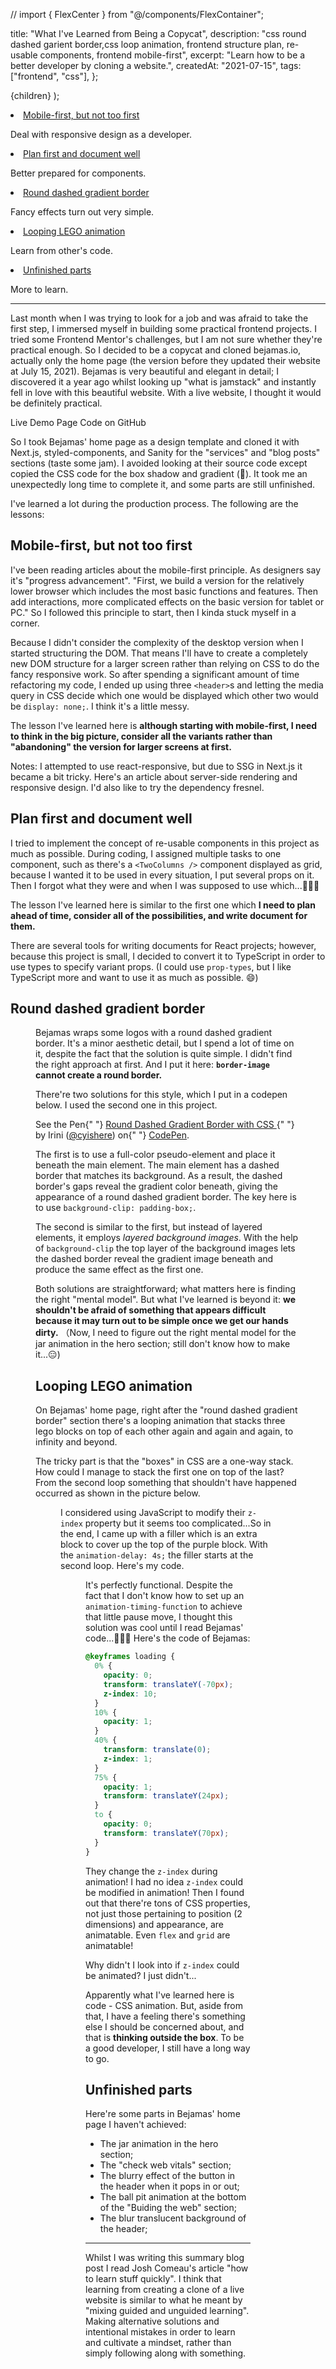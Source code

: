 // import { FlexCenter } from "@/components/FlexContainer";

  title: "What I've Learned from Being a Copycat",
  description:
    "css round dashed garient border,css loop animation, frontend structure plan, re-usable components, frontend mobile-first",
  excerpt: "Learn how to be a better developer by cloning a website.",
  createdAt: "2021-07-15",
  tags: ["frontend", "css"],
};

  <PostLayout meta={meta}>{children}</PostLayout>
);

<Toc>
  <li>
    <a href="#mobile-first,_but_not_too_first">
      Mobile-first, but not too first
    </a>
    <p>Deal with responsive design as a developer.</p>
  </li>
  <li>
    <a href="#plan_first_and_document_well">Plan first and document well</a>
    <p>Better prepared for components.</p>
  </li>
  <li>
    <a href="#round_dashed_gradient_border">Round dashed gradient border</a>
    <p>Fancy effects turn out very simple.</p>
  </li>
  <li>
    <a href="#looping_lego_animation">Looping LEGO animation</a>
    <p>Learn from other's code.</p>
  </li>
  <li>
    <a href="#unfinished_parts">Unfinished parts</a>
    <p>More to learn.</p>
  </li>
</Toc>

---

Last month when I was trying to look for a job and was afraid to take the first step, I immersed myself in building some practical frontend projects. I tried some <ExternalLink href="https://www.frontendmentor.io/profile/cyishere">Frontend Mentor's challenges</ExternalLink>, but I am not sure whether they're practical enough. So I decided to be a copycat and cloned <ExternalLink href="https://bejamas.io">bejamas.io</ExternalLink>, actually only the home page (the version before they updated their website at July 15, 2021). Bejamas is very beautiful and elegant in detail; I discovered it a year ago whilst looking up "what is jamstack" and instantly fell in love with this beautiful website. With a live website, I thought it would be definitely practical.

<FlexCenter>
  <ExternalLink href="https://bejamas-clone.vercel.app/">
    Live Demo Page
  </ExternalLink>
  <ExternalLink href="https://github.com/cyishere/bejamas-copycat">
    Code on GitHub
  </ExternalLink>
</FlexCenter>

So I took Bejamas' home page as a design template and cloned it with <ExternalLink href="https://nextjs.org/">Next.js</ExternalLink>, <ExternalLink href="https://styled-components.com/">styled-components</ExternalLink>, and <ExternalLink href="https://www.sanity.io/">Sanity</ExternalLink> for the "services" and "blog posts" sections (taste some jam). I avoided looking at their source code except copied the CSS code for the box shadow and gradient (😬). It took me an unexpectedly long time to complete it, and some parts are still unfinished.

I've learned a lot during the production process. The following are the lessons:

## Mobile-first, but not too first

I've been reading articles about the mobile-first principle. As designers say it's "<ExternalLink href="https://medium.com/@Vincentxia77/what-is-mobile-first-design-why-its-important-how-to-make-it-7d3cf2e29d00">progress advancement</ExternalLink>". "First, we build a version for the relatively lower browser which includes the most basic functions and features. Then add interactions, more complicated effects on the basic version for tablet or PC." So I followed this principle to start, then I kinda stuck myself in a corner.

Because I didn't consider the complexity of the desktop version when I started structuring the DOM. That means I'll have to create a completely new DOM structure for a larger screen rather than relying on CSS to do the fancy responsive work. So after spending a significant amount of time refactoring my code, I ended up using three `<header>`s and letting the media query in CSS decide which one would be displayed which other two would be `display: none;`. I think it's a little messy.

The lesson I've learned here is **although starting with mobile-first, I need to think in the big picture, consider all the variants rather than "abandoning" the version for larger screens at first.**

Notes: I attempted to use <ExternalLink href="https://github.com/contra/react-responsive">react-responsive</ExternalLink>, but due to SSG in Next.js it became a bit tricky. Here's <ExternalLink href="https://nitayneeman.com/posts/combining-server-side-rendering-and-responsive-design-using-react/">an article about server-side rendering and responsive design</ExternalLink>. I'd also like to try the dependency <ExternalLink href="https://github.com/artsy/fresnel">fresnel</ExternalLink>.

## Plan first and document well

I tried to implement the concept of re-usable components in this project as much as possible. During coding, I assigned multiple tasks to one component, such as there's a `<TwoColumns />` component displayed as grid, because I wanted it to be used in every situation, I put several props on it. Then I forgot what they were and when I was supposed to use which...🤦🏻‍♀️

The lesson I've learned here is similar to the first one which **I need to plan ahead of time, consider all of the possibilities, and write document for them.**

There are several tools for writing documents for React projects; however, because this project is small, I decided to convert it to TypeScript in order to use types to specify variant props. (I could use `prop-types`, but I like TypeScript more and want to use it as much as possible. 😄)

## Round dashed gradient border

<Figure
  alt="Round dashed gradient border of bejamas.io"
  src="/img/blog/what-ive-learned-from-being-a-copycat/round-dashed-gradient-border.png"
  width={980}
  height={279}
/>

Bejamas wraps some logos with a round dashed gradient border. It's a minor aesthetic detail, but I spend a lot of time on it, despite the fact that the solution is quite simple. I didn't find the right approach at first. And I put it here: **`border-image` cannot create a round border.**

There're two solutions for this style, which I put in a codepen below. I used the second one in this project.

<p
  className="codepen"
  data-height={300}
  data-theme-id="light"
  data-default-tab="html,result"
  data-slug-hash="RwpXMGy"
  data-user="cyishere"
  style={{
    height: "300px",
    boxSizing: "border-box",
    display: "flex",
    alignItems: "center",
    justifyContent: "center",
    border: "2px solid",
    margin: "1em 0",
    padding: "1em",
  }}
>
  <span>
    See the Pen{" "}
    <a href="https://codepen.io/cyishere/pen/RwpXMGy">
      Round Dashed Gradient Border with CSS
    </a>{" "}
    by Irini (<a href="https://codepen.io/cyishere">@cyishere</a>) on{" "}
    <a href="https://codepen.io">CodePen</a>.
  </span>
</p>

<script async src="https://cpwebassets.codepen.io/assets/embed/ei.js"></script>

The first is to use a full-color pseudo-element and place it beneath the main element. The main element has a dashed border that matches its background. As a result, the dashed border's gaps reveal the gradient color beneath, giving the appearance of a round dashed gradient border. The key here is to use `background-clip: padding-box;`.

The second is similar to the first, but instead of layered elements, it employs _layered background images_. With the help of `background-clip` the top layer of the background images lets the dashed border reveal the gradient image beneath and produce the same effect as the first one.

Both solutions are straightforward; what matters here is finding the right "mental model". But what I've learned is beyond it: **we shouldn't be afraid of something that appears difficult because it may turn out to be simple once we get our hands dirty.** （Now, I need to figure out the right mental model for the jar animation in the hero section; still don't know how to make it...😑)

## Looping LEGO animation

On Bejamas' home page, right after the "round dashed gradient border" section there's a looping animation that stacks three lego blocks on top of each other again and again and again, to infinity and beyond.

The tricky part is that the "boxes" in CSS are a one-way stack. How could I manage to stack the first one on top of the last? From the second loop something that shouldn't have happened occurred as shown in the picture below.

<Figure
  alt="The first block cannot on top of the last one"
  src="/img/blog/what-ive-learned-from-being-a-copycat/the-1st-cannot-stack-on-top-of-the-last.jpg"
  width={600}
  height={400}
/>

I considered using JavaScript to modify their `z-index` property but it seems too complicated...So in the end, I came up with a filler which is an extra block to cover up the top of the purple block. With the `animation-delay: 4s;` the filler starts at the second loop. <ExternalLink href="https://github.com/cyishere/bejamas-copycat/blob/main/components/Lego/Lego.tsx">Here's my code</ExternalLink>.

<Figure
  alt="Using a filler to cover up the purple one"
  src="/img/blog/what-ive-learned-from-being-a-copycat/the-solution.jpg"
  width={600}
  height={400}
/>

It's perfectly functional. Despite the fact that I don't know how to set up an `animation-timing-function` to achieve that little pause move, I thought this solution was cool until I read Bejamas' code...🤦🏻‍♀️ Here's the code of Bejamas:

```css
@keyframes loading {
  0% {
    opacity: 0;
    transform: translateY(-70px);
    z-index: 10;
  }
  10% {
    opacity: 1;
  }
  40% {
    transform: translate(0);
    z-index: 1;
  }
  75% {
    opacity: 1;
    transform: translateY(24px);
  }
  to {
    opacity: 0;
    transform: translateY(70px);
  }
}
```

They change the `z-index` during animation! I had no idea `z-index` could be modified in animation! Then I found out that there're <ExternalLink href="https://developer.mozilla.org/en-US/docs/Web/CSS/CSS_animated_properties">tons of CSS properties</ExternalLink>, not just those pertaining to position (2 dimensions) and appearance, are animatable. Even `flex` and `grid` are animatable!

Why didn't I look into if `z-index` could be animated? I just didn't...

Apparently what I've learned here is code - CSS animation. But, aside from that, I have a feeling there's something else I should be concerned about, and that is **thinking outside the box**. To be a good developer, I still have a long way to go.

## Unfinished parts

Here're some parts in Bejamas' home page I haven't achieved:

- The jar animation in the hero section;
- The "check web vitals" section;
- The blurry effect of the button in the header when it pops in or out;
- The ball pit animation at the bottom of the "Buiding the web" section;
- The blur translucent background of the header;

---

Whilst I was writing this summary blog post I read Josh Comeau's article "<ExternalLink href="https://www.joshwcomeau.com/blog/how-to-learn-stuff-quickly/">how to learn stuff quickly</ExternalLink>". I think that learning from creating a clone of a live website is similar to what he meant by "mixing guided and unguided learning". Making alternative solutions and intentional mistakes in order to learn and cultivate a mindset, rather than simply following along with something.
